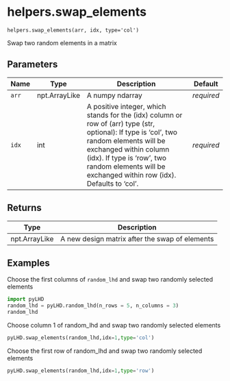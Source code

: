 # helpers.swap_elements { #pyLHD.helpers.swap_elements }

`helpers.swap_elements(arr, idx, type='col')`

Swap two random elements in a matrix

## Parameters

| Name   | Type          | Description                                                                                                                                                                                                                                                            | Default    |
|--------|---------------|------------------------------------------------------------------------------------------------------------------------------------------------------------------------------------------------------------------------------------------------------------------------|------------|
| `arr`  | npt.ArrayLike | A numpy ndarray                                                                                                                                                                                                                                                        | _required_ |
| `idx`  | int           | A positive integer, which stands for the (idx) column or row of (arr) type (str, optional):  If type is 'col', two random elements will be exchanged within column (idx). If type is 'row', two random elements will be exchanged within row (idx). Defaults to 'col'. | _required_ |

## Returns

| Type          | Description                                    |
|---------------|------------------------------------------------|
| npt.ArrayLike | A new design matrix after the swap of elements |

## Examples



Choose the first columns of `random_lhd` and swap two randomly selected elements
```python
import pyLHD
random_lhd = pyLHD.random_lhd(n_rows = 5, n_columns = 3)
random_lhd
```
Choose column 1 of random_lhd and swap two randomly selected elements
```python
pyLHD.swap_elements(random_lhd,idx=1,type='col')
```
Choose the first row of random_lhd and swap two randomly selected elements
```python
pyLHD.swap_elements(random_lhd,idx=1,type='row')
```